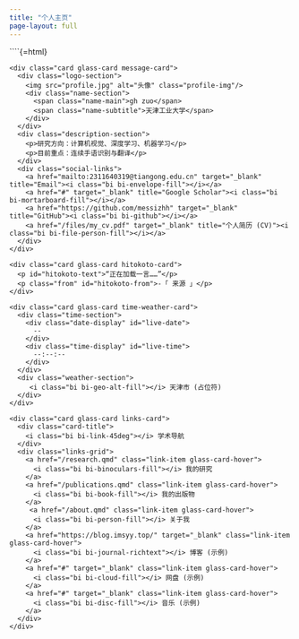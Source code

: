 ```yaml
---
title: "个人主页"
page-layout: full
---
```


````{=html}
<div class="grid custom-layout">

  <div class="g-col-12 g-col-md-5 left-column">
    
    <div class="card glass-card message-card">
      <div class="logo-section">
        <img src="profile.jpg" alt="头像" class="profile-img"/>
        <div class="name-section">
          <span class="name-main">gh zuo</span>
          <span class="name-subtitle">天津工业大学</span>
        </div>
      </div>
      <div class="description-section">
        <p>研究方向：计算机视觉、深度学习、机器学习</p>
        <p>目前重点：连续手语识别与翻译</p>
      </div>
      <div class="social-links">
        <a href="mailto:2311640319@tiangong.edu.cn" target="_blank" title="Email"><i class="bi bi-envelope-fill"></i></a>
        <a href="#" target="_blank" title="Google Scholar"><i class="bi bi-mortarboard-fill"></i></a>
        <a href="https://github.com/messizhh" target="_blank" title="GitHub"><i class="bi bi-github"></i></a>
        <a href="/files/my_cv.pdf" target="_blank" title="个人简历 (CV)"><i class="bi bi-file-person-fill"></i></a>
      </div>
    </div>
  
    <div class="card glass-card hitokoto-card">
      <p id="hitokoto-text">“正在加载一言……”</p>
      <p class="from" id="hitokoto-from">-「 来源 」</p>
    </div>
  
  </div> <div class="g-col-12 g-col-md-7 right-column">
    
    <div class="card glass-card time-weather-card">
      <div class="time-section">
        <div class="date-display" id="live-date">
          --
        </div>
        <div class="time-display" id="live-time">
          --:--:--
        </div>
      </div>
      <div class="weather-section">
         <i class="bi bi-geo-alt-fill"></i> 天津市 (占位符)
      </div>
    </div>
  
    <div class="card glass-card links-card">
      <div class="card-title">
        <i class="bi bi-link-45deg"></i> 学术导航
      </div>
      <div class="links-grid">
        <a href="/research.qmd" class="link-item glass-card-hover">
          <i class="bi bi-binoculars-fill"></i> 我的研究
        </a>
        <a href="/publications.qmd" class="link-item glass-card-hover">
          <i class="bi bi-book-fill"></i> 我的出版物
        </a>
         <a href="/about.qmd" class="link-item glass-card-hover">
          <i class="bi bi-person-fill"></i> 关于我
        </a>
        <a href="https://blog.imsyy.top/" target="_blank" class="link-item glass-card-hover">
          <i class="bi bi-journal-richtext"></i> 博客 (示例)
        </a>
        <a href="#" target="_blank" class="link-item glass-card-hover">
          <i class="bi bi-cloud-fill"></i> 网盘 (示例)
        </a>
        <a href="#" target="_blank" class="link-item glass-card-hover">
          <i class="bi bi-disc-fill"></i> 音乐 (示例)
        </a>
      </div>
    </div>
  
  </div> </div> <script src="scripts.js"></script>